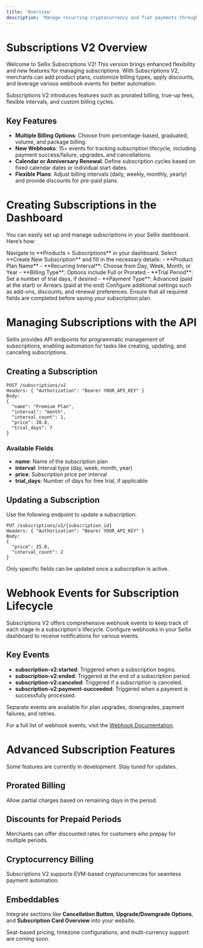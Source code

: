 ```yaml
---
title: 'Overview'
description: 'Manage recurring cryptocurrency and fiat payments through Sellix'
---
```


# Subscriptions V2 Overview

Welcome to Sellix Subscriptions V2! This version brings enhanced flexibility and new features for managing subscriptions. With Subscriptions V2, merchants can add product plans, customize billing types, apply discounts, and leverage various webhook events for better automation.

<Callout type="info" title="Why upgrade to V2?">
  Subscriptions V2 introduces features such as prorated billing, true-up fees, flexible intervals, and custom billing cycles.
</Callout>

## Key Features
- **Multiple Billing Options**: Choose from percentage-based, graduated, volume, and package billing.
- **New Webhooks**: 15+ events for tracking subscription lifecycle, including payment success/failure, upgrades, and cancellations.
- **Calendar or Anniversary Renewal**: Define subscription cycles based on fixed calendar dates or individual start dates.
- **Flexible Plans**: Adjust billing intervals (daily, weekly, monthly, yearly) and provide discounts for pre-paid plans.

# Creating Subscriptions in the Dashboard

You can easily set up and manage subscriptions in your Sellix dashboard. Here’s how:

<Steps>
<Step title="Step 1">
  Navigate to **Products > Subscriptions** in your dashboard.
</Step>

<Step title="Step 2">
  Select **Create New Subscription** and fill in the necessary details:
  - **Product Plan Name**
  - **Recurring Interval**: Choose from Day, Week, Month, or Year
  - **Billing Type**: Options include Full or Prorated
  - **Trial Period**: Set a number of trial days, if desired
  - **Payment Type**: Advanced (paid at the start) or Arrears (paid at the end)
</Step>

<Step title="Step 3">
  Configure additional settings such as add-ons, discounts, and renewal preferences.
</Step>
</Steps>

<Warning>
  Ensure that all required fields are completed before saving your subscription plan.
</Warning>

# Managing Subscriptions with the API

Sellix provides API endpoints for programmatic management of subscriptions, enabling automation for tasks like creating, updating, and canceling subscriptions.

## Creating a Subscription

```curl
POST /subscriptions/v2
Headers: { "Authorization": "Bearer YOUR_API_KEY" }
Body:
{
  "name": "Premium Plan",
  "interval": "month",
  "interval_count": 1,
  "price": 20.0,
  "trial_days": 7
}
```

### Available Fields
- **name**: Name of the subscription plan
- **interval**: Interval type (day, week, month, year)
- **price**: Subscription price per interval
- **trial_days**: Number of days for free trial, if applicable

## Updating a Subscription

Use the following endpoint to update a subscription:

```curl
PUT /subscriptions/v2/{subscription_id}
Headers: { "Authorization": "Bearer YOUR_API_KEY" }
Body:
{
  "price": 25.0,
  "interval_count": 2
}
```

<Note>
  Only specific fields can be updated once a subscription is active.
</Note>


# Webhook Events for Subscription Lifecycle

Subscriptions V2 offers comprehensive webhook events to keep track of each stage in a subscription's lifecycle. Configure webhooks in your Sellix dashboard to receive notifications for various events.

## Key Events
- **subscription-v2:started**: Triggered when a subscription begins.
- **subscription-v2:ended**: Triggered at the end of a subscription period.
- **subscription-v2:canceled**: Triggered if a subscription is canceled.
- **subscription-v2:payment-succeeded**: Triggered when a payment is successfully processed.

<Note>
  Separate events are available for plan upgrades, downgrades, payment failures, and retries.
</Note>

For a full list of webhook events, visit the [Webhook Documentation](https://docs.sellix.io/api-reference/webhooks).


# Advanced Subscription Features

<Warning>
  Some features are currently in development. Stay tuned for updates.
</Warning>

## Prorated Billing
Allow partial charges based on remaining days in the period.

## Discounts for Prepaid Periods
Merchants can offer discounted rates for customers who prepay for multiple periods.

## Cryptocurrency Billing
Subscriptions V2 supports EVM-based cryptocurrencies for seamless payment automation.

## Embeddables
Integrate sections like **Cancellation Button**, **Upgrade/Downgrade Options**, and **Subscription Card Overview** into your website.

<Note>
  Seat-based pricing, timezone configurations, and multi-currency support are coming soon.
</Note>
